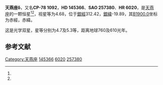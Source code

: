 {{Starbox begin
| name = 天燕座δ
}}
{{Starbox observe
| epoch = [[J2000.0|J2000.0]]
| constell = [[天燕座|天燕座]]<ref name=SIMBAD>{{cite web
 | url=http://simbad.u-strasbg.fr/simbad/sim-id?Ident=HR+6020
 | title=Pulsating variable Star
 | publisher=Centre de Données astronomiques de Strasbourg
 | work=SIMBAD
 | accessdate=2012-07-13
 | archive-date=2016-03-19
 | archive-url=https://web.archive.org/web/20160319025017/http://simbad.u-strasbg.fr/simbad/sim-id?Ident=HR+6020
 | dead-url=no
 }}</ref><ref name=DATA>{{cite web
 | url=http://vizier.u-strasbg.fr/viz-bin/VizieR-5?-out.add=.&-source=5050&-corr=PK=HR&-out.max=9999&HR=6020
 | title=VizieR Detailed Page
 | accessdate=2012-07-13
 | archive-date=2016-03-05
 | archive-url=https://web.archive.org/web/20160305200453/http://vizier.u-strasbg.fr/viz-bin/VizieR-5?-out.add=.&-source=5050&-corr=PK=HR&-out.max=9999&HR=6020
 | dead-url=no
 }}</ref>
| 星官 = 
| ra = {{RA|16|20|20.8}}<ref name=SIMBAD /><ref name=DATA />
| dec = {{DEC|-78|41|45}}<ref name=SIMBAD /><ref name=DATA />
| appmag_v = 4.68<ref name=SIMBAD /><ref name=DATA />
}}
{{Starbox character
| class = M5IIIb<ref name=SIMBAD /><ref name=DATA />
| b-v = 1.69<ref name=SIMBAD /><ref name=DATA />
| u-b = 1.69<ref name=SIMBAD /><ref name=DATA />
| r-i = 1.33E<ref name=SIMBAD /><ref name=DATA />
| variable = 
}}
{{Starbox astrometry
| radial_v = 1.69
| prop_mo_ra = -12
| parallax = 0.02
| p_error = 
}}
{{Starbox catalog
| names =CP-78 1092，[[SAO星表|SAO]] 257380，[[HD星表|HD]] 145366，[[HR星表|HR]] 6020}}
{{Starbox reference |Simbad=HR+6020}}
{{Starbox end}}

'''天燕座δ'''，又名'''CP-78 1092'''，'''HD 145366'''、'''SAO 257380'''、'''HR 6020'''，是[[天燕座|天燕座]]的一颗恒星<ref name=SIMBAD /><ref name=DATA />，视星等为4.68，位于[[銀道座標系|銀經]]312.42，[[銀道座標系|銀緯]]-19.89，其[[B1900.0|B1900.0]]坐标为赤經{{RA|16|5|23.5}}，赤緯{{DEC|-78|-19.89|37}}。

这是光学双星，星等分别为4.7及5.3等，距离地球760及610光年。

== 参考文献 ==
{{reflist}}

{{star-stub}}

{{天燕座恒星}}

[[Category:天燕座|Category:天燕座]]
[[Category:HD和HDE天體|145366]]
[[Category:HR天體|6020]]
[[Category:SAO天體|257380]]
